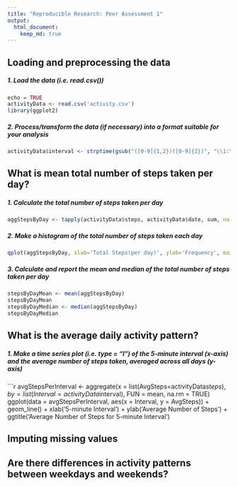 ```yaml
---
title: "Reproducible Research: Peer Assessment 1"
output: 
  html_document:
    keep_md: true
---
```



## Loading and preprocessing the data
##### 1. Load the data (i.e. read.csv())

```r
echo = TRUE
activityData <- read.csv('activity.csv')
library(ggplot2)
```
##### 2. Process/transform the data (if necessary) into a format suitable for your analysis

```r
activityData$interval <- strptime(gsub("([0-9]{1,2})([0-9]{2})", "\\1:\\2", activityData$interval), format='%H:%M')
```

## What is mean total number of steps taken per day?

##### 1. Calculate the total number of steps taken per day

```r
aggStepsByDay <- tapply(activityData$steps, activityData$date, sum, na.rm=TRUE)
```

##### 2. Make a histogram of the total number of steps taken each day

```r
qplot(aggStepsByDay, xlab='Total Steps(per day)', ylab='Frequency', main = 'Total Steps per Day', binwidth = 500)
```

##### 3. Calculate and report the mean and median of the total number of steps taken per day

```r
stepsByDayMean <- mean(aggStepsByDay)
stepsByDayMean
stepsByDayMedian <- median(aggStepsByDay)
stepsByDayMedian
```

## What is the average daily activity pattern?
##### 1. Make a time series plot (i.e. type = "l") of the 5-minute interval (x-axis) and the average number of steps taken, averaged across all days (y-axis)

```r
avgStepsPerInterval <- aggregate(x = list(AvgSteps=activityData$steps), by = list(Interval = activityData$interval), FUN = mean, na.rm = TRUE)
ggplot(data = avgStepsPerInterval, aes(x = Interval, y = AvgSteps)) +
    geom_line() +
    xlab('5-minute Interval') +
    ylab('Average Number of Steps') +
    ggtitle('Average Number of Steps for 5-minute Interval') 

## Imputing missing values



## Are there differences in activity patterns between weekdays and weekends?
